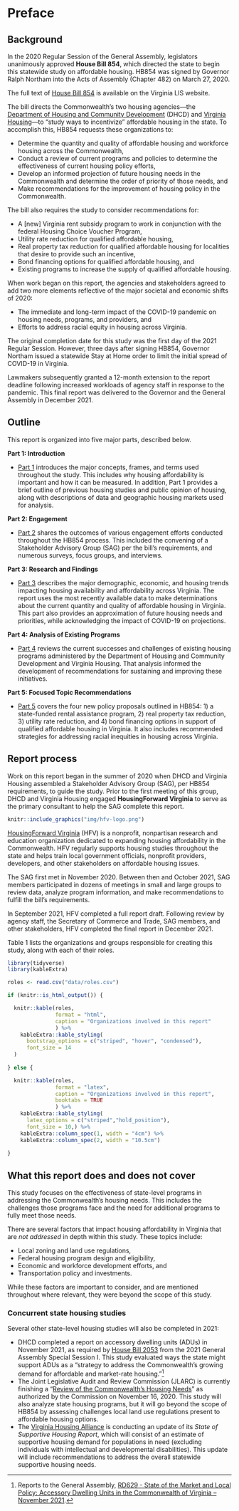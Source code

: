 # Preface {.unnumbered}

## Background {.unnumbered}

In the 2020 Regular Session of the General Assembly, legislators unanimously approved **House Bill 854**, which directed the state to begin this statewide study on affordable housing. HB854 was signed by Governor Ralph Northam into the Acts of Assembly (Chapter 482) on March 27, 2020.

::: {.info data-latex=""}
The full text of [House Bill 854](https://lis.virginia.gov/cgi-bin/legp604.exe?201+ful+CHAP0482) is available on the Virginia LIS website.
:::

The bill directs the Commonwealth’s two housing agencies---the [Department of Housing and Community Development](https://www.dhcd.virginia.gov/) (DHCD) and [Virginia Housing](https://www.virginiahousing.com)---to “study ways to incentivize” affordable housing in the state. To accomplish this, HB854 requests these organizations to:

* Determine the quantity and quality of affordable housing and workforce housing across the Commonwealth,
* Conduct a review of current programs and policies to determine the effectiveness of current housing policy efforts,
* Develop an informed projection of future housing needs in the Commonwealth and determine the order of priority of those needs, and
* Make recommendations for the improvement of housing policy in the Commonwealth.

The bill also requires the study to consider recommendations for:
 
* A [new] Virginia rent subsidy program to work in conjunction with the federal Housing Choice Voucher Program,
* Utility rate reduction for qualified affordable housing,
* Real property tax reduction for qualified affordable housing for localities that desire to provide such an incentive,
* Bond financing options for qualified affordable housing, and
* Existing programs to increase the supply of qualified affordable housing.
 
When work began on this report, the agencies and stakeholders agreed to add two more elements reflective of the major societal and economic shifts of 2020:
 
* The immediate and long-term impact of the COVID-19 pandemic on housing needs, programs, and providers, and
* Efforts to address racial equity in housing across Virginia.
 
The original completion date for this study was the first day of the 2021 Regular Session. However, three days after signing HB854, Governor Northam issued a statewide Stay at Home order to limit the initial spread of COVID-19 in Virginia.

Lawmakers subsequently granted a 12-month extension to the report deadline following increased workloads of agency staff in response to the pandemic. This final report was delivered to the Governor and the General Assembly in December 2021.

## Outline {.unnumbered}

This report is organized into five major parts, described below.
 
**Part 1: Introduction**
 
* [Part 1](#part-1) introduces the major concepts, frames, and terms used throughout the study. This includes why housing affordability is important and how it can be measured. In addition, Part 1 provides a brief outline of previous housing studies and public opinion of housing, along with descriptions of data and geographic housing markets used for analysis.
 
**Part 2: Engagement**
 
* [Part 2](#part-2) shares the outcomes of various engagement efforts conducted throughout the HB854 process. This included the convening of a Stakeholder Advisory Group (SAG) per the bill’s requirements, and numerous surveys, focus groups, and interviews.
 
**Part 3: Research and Findings**
 
* [Part 3](#part-3) describes the major demographic, economic, and housing trends impacting housing availability and affordability across Virginia. The report uses the most recently available data to make determinations about the current quantity and quality of affordable housing in Virginia. This part also provides an approximation of future housing needs and priorities, while acknowledging the impact of COVID-19 on projections.
 
**Part 4: Analysis of Existing Programs**
 
* [Part 4](#part-4) reviews the current successes and challenges of existing housing programs administered by the Department of Housing and Community Development and Virginia Housing. That analysis informed the development of recommendations for sustaining and improving these initiatives.
 
**Part 5: Focused Topic Recommendations**
 
* [Part 5](#part-5) covers the four new policy proposals outlined in HB854: 1) a state-funded rental assistance program, 2) real property tax reduction, 3) utility rate reduction, and 4) bond financing options in support of qualified affordable housing in Virginia. It also includes recommended strategies for addressing racial inequities in housing across Virginia.

## Report process {.unnumbered}

Work on this report began in the summer of 2020 when DHCD and Virginia Housing assembled a Stakeholder Advisory Group (SAG), per HB854 requirements, to guide the study. Prior to the first meeting of this group, DHCD and Virginia Housing engaged **HousingForward Virginia** to serve as the primary consultant to help the SAG complete this report.

::: {.open data-latex=""}
```r
knitr::include_graphics("img/hfv-logo.png")
```

[HousingForward Virginia](https://www.housingforwardva.org/) (HFV) is a nonprofit, nonpartisan research and education organization dedicated to expanding housing affordability in the Commonwealth. HFV regularly supports housing studies throughout the state and helps train local government officials, nonprofit providers, developers, and other stakeholders on affordable housing issues.
:::

The SAG first met in November 2020. Between then and October 2021, SAG members participated in dozens of meetings in small and large groups to review data, analyze program information, and make recommendations to fulfill the bill’s requirements.
 
In September 2021, HFV completed a full report draft. Following review by agency staff, the Secretary of Commerce and Trade, SAG members, and other stakeholders, HFV completed the final report in December 2021.
 
Table 1 lists the organizations and groups responsible for creating this study, along with each of their roles.

\newpage

```r

library(tidyverse)
library(kableExtra)

roles <- read.csv("data/roles.csv")

if (knitr::is_html_output()) {

  knitr::kable(roles,
               format = "html",
               caption = "Organizations involved in this report"
               ) %>%
    kableExtra::kable_styling(
      bootstrap_options = c("striped", "hover", "condensed"),
      font_size = 14
  )
  
} else {

  knitr::kable(roles,
               format = "latex",
               caption = "Organizations involved in this report",
               booktabs = TRUE
               ) %>% 
    kableExtra::kable_styling(
      latex_options = c("striped","hold_position"),
      font_size = 10,) %>% 
    kableExtra::column_spec(1, width = "4cm") %>% 
    kableExtra::column_spec(2, width = "10.5cm") 
  
}

```

## What this report does and does not cover {.unnumbered}

This study focuses on the effectiveness of state-level programs in addressing the Commonwealth’s housing needs. This includes the challenges those programs face and the need for additional programs to fully meet those needs.
 
There are several factors that impact housing affordability in Virginia that are *not addressed* in depth within this study. These topics include:
 
* Local zoning and land use regulations,
* Federal housing program design and eligibility,
* Economic and workforce development efforts, and
* Transportation policy and investments.
 
While these factors are important to consider, and are mentioned throughout where relevant, they were beyond the scope of this study.
 
### Concurrent state housing studies {.unnumbered}
 
Several other state-level housing studies will also be completed in 2021:

* DHCD completed a report on accessory dwelling units (ADUs) in November 2021, as required by [House Bill 2053](https://lis.virginia.gov/cgi-bin/legp604.exe?212+ful+CHAP0411) from the 2021 General Assembly Special Session I. This study evaluated ways the state might support ADUs as a “strategy to address the Commonwealth's growing demand for affordable and market-rate housing.”^[Reports to the General Assembly, [RD629 - State of the Market and Local Policy: Accessory Dwelling Units in the Commonwealth of Virginia – November 2021](https://rga.lis.virginia.gov/Published/2021/RD629).]
* The Joint Legislative Audit and Review Commission (JLARC) is currently finishing a “[Review of the Commonwealth’s Housing Needs](http://jlarc.virginia.gov/pdfs/resolutions/2020_Housing_Study_Resolution1.pdf)” as authorized by the Commission on November 16, 2020. This study will also analyze state housing programs, but it will go beyond the scope of HB854 by assessing challenges local land use regulations present to affordable housing options.
* The [Virginia Housing Alliance](https://www.vahousingalliance.org) is conducting an update of its *State of Supportive Housing Report*, which will consist of an estimate of supportive housing demand for populations in need (excluding individuals with intellectual and developmental disabilities). This update will include recommendations to address the overall statewide supportive housing needs.
